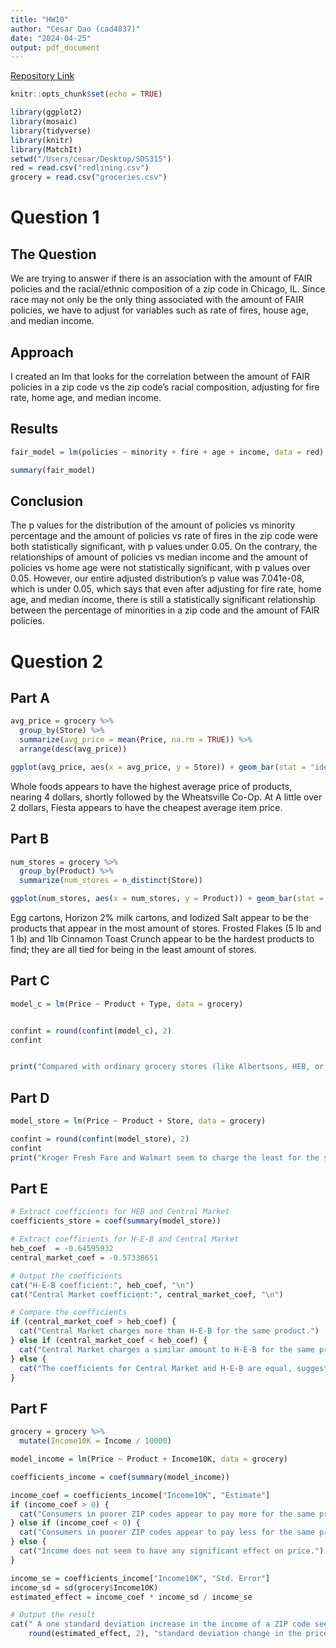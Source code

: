 ```yaml
---
title: "HW10"
author: "Cesar Dao (cad4837)"
date: "2024-04-25"
output: pdf_document
---
```

[Repository Link](https://github.com/cedaco/SDS315_HW10)

```r
knitr::opts_chunk$set(echo = TRUE)
```

```r
library(ggplot2)
library(mosaic)
library(tidyverse)
library(knitr)
library(MatchIt)
setwd("/Users/cesar/Desktop/SDS315")
red = read.csv("redlining.csv")
grocery = read.csv("groceries.csv")

```

# Question 1

## The Question
We are trying to answer if there is an association with the amount of FAIR policies and the racial/ethnic composition of a zip code in Chicago, IL. Since race may not only be the only thing associated with the amount of FAIR policies, we have to adjust for variables such as rate of fires, house age, and median income.

## Approach
I created an lm that looks for the correlation between the amount of FAIR policies in a zip code vs the zip code's racial composition, adjusting for fire rate, home age, and median income.

## Results
```r
fair_model = lm(policies ~ minority + fire + age + income, data = red)

summary(fair_model)
```

## Conclusion
The p values for the distribution of the amount of policies vs minority percentage and the amount of policies vs rate of fires in the zip code were both statistically significant, with p values under 0.05. On the contrary, the relationships of amount of policies vs median income and the amount of policies vs home age were not statistically significant, with p values over 0.05. However, our entire adjusted distribution's p value was 7.041e-08, which is under 0.05, which says that even after adjusting for fire rate, home age, and median income, there is still a statistically significant relationship between the percentage of minorities in a zip code and the amount of FAIR policies.

# Question 2

## Part A
```r
avg_price = grocery %>%
  group_by(Store) %>%
  summarize(avg_price = mean(Price, na.rm = TRUE)) %>%
  arrange(desc(avg_price))

ggplot(avg_price, aes(x = avg_price, y = Store)) + geom_bar(stat = "identity", fill = "skyblue") + coord_flip() + labs(title = "Average Price of Products by Store", x = "Average Price ($)", y = "Store") +  theme(axis.text.x = element_text(angle = 45, hjust = 1, vjust = 1))


```
Whole foods appears to have the highest average price of products, nearing 4 dollars, shortly followed by the Wheatsville Co-Op. At A little over 2 dollars, Fiesta appears to have the cheapest average item price.

## Part B
```r
num_stores = grocery %>%
  group_by(Product) %>%
  summarize(num_stores = n_distinct(Store))

ggplot(num_stores, aes(x = num_stores, y = Product)) + geom_bar(stat = "identity", fill = "skyblue") + labs(title = "Number of Stores Selling Each Product", x = "Number of Stores", y = "Product")
```
Egg cartons, Horizon 2% milk cartons, and Iodized Salt appear to be the products that appear in the most amount of stores. Frosted Flakes (5 lb and 1 lb) and 1lb Cinnamon Toast Crunch appear to be the hardest products to find; they are all tied for being in the least amount of stores.

## Part C
```r
model_c = lm(Price ~ Product + Type, data = grocery)


confint = round(confint(model_c), 2)
confint


print("Compared with ordinary grocery stores (like Albertsons, HEB, or Krogers), convenience stores charge somewhere between -$5.48 and 7.53 dollars more for the same product.")


```


## Part D
```r
model_store = lm(Price ~ Product + Store, data = grocery)

confint = round(confint(model_store), 2)
confint
print("Kroger Fresh Fare and Walmart seem to charge the least for the same product, while Whole Foods and Wheatsville seem to charge the most for the same product")
```

## Part E
```r
# Extract coefficients for HEB and Central Market
coefficients_store = coef(summary(model_store))

# Extract coefficients for H-E-B and Central Market
heb_coef  = -0.64595932
central_market_coef = -0.57338651

# Output the coefficients
cat("H-E-B coefficient:", heb_coef, "\n")
cat("Central Market coefficient:", central_market_coef, "\n")

# Compare the coefficients
if (central_market_coef > heb_coef) {
  cat("Central Market charges more than H-E-B for the same product.")
} else if (central_market_coef < heb_coef) {
  cat("Central Market charges a similar amount to H-E-B for the same product.")
} else {
  cat("The coefficients for Central Market and H-E-B are equal, suggesting that there are no difference in prices.")
}


```

## Part F
```r
grocery = grocery %>% 
  mutate(Income10K = Income / 10000)

model_income = lm(Price ~ Product + Income10K, data = grocery)

coefficients_income = coef(summary(model_income))

income_coef = coefficients_income["Income10K", "Estimate"]
if (income_coef > 0) {
  cat("Consumers in poorer ZIP codes appear to pay more for the same product, on average. The coefficient is positive, showing that as income increases, price too increases.")
} else if (income_coef < 0) {
  cat("Consumers in poorer ZIP codes appear to pay less for the same product, on average. The coefficient is negative, showing that as income increases, price also decreases.")
} else {
  cat("Income does not seem to have any significant effect on price.")
}

income_se = coefficients_income["Income10K", "Std. Error"]
income_sd = sd(grocery$Income10K)
estimated_effect = income_coef * income_sd / income_se

# Output the result
cat(" A one standard deviation increase in the income of a ZIP code seems to be associated with a",
    round(estimated_effect, 2), "standard deviation change in the price that consumers in that ZIP code can expect to pay for the same product.")
```
